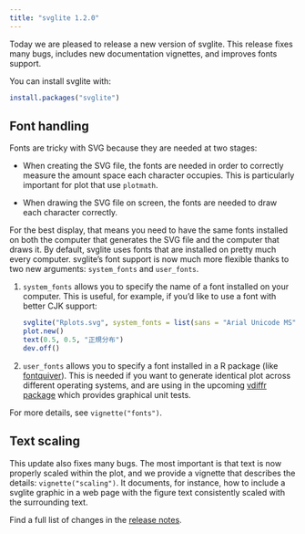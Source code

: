 ```yaml
---
title: "svglite 1.2.0"
---
```


Today we are pleased to release a new version of svglite. This release
fixes many bugs, includes new documentation vignettes, and improves
fonts support.

You can install svglite with:

```r
install.packages("svglite")
```

## Font handling

Fonts are tricky with SVG because they are needed at two stages:

*   When creating the SVG file, the fonts are needed in order to correctly
    measure the amount space each character occupies. This is particularly
    important for plot that use `plotmath`.
    
*   When drawing the SVG file on screen, the fonts are needed to draw each
    character correctly.
    
For the best display, that means you need to have the same fonts installed on
both the computer that generates the SVG file and the computer that draws it.
By default, svglite uses fonts that are installed on pretty much every computer.
svglite's font support is now much more flexible thanks to two new
arguments: `system_fonts` and `user_fonts`. 

1.  `system_fonts` allows you to specify the name of a font installed on your
    computer. This is useful, for example, if you'd like to use a font with 
    better CJK support:

    ```r
    svglite("Rplots.svg", system_fonts = list(sans = "Arial Unicode MS"))
    plot.new()
    text(0.5, 0.5, "正規分布")
    dev.off()
    ```

1.  `user_fonts` allows you to specify a font installed in a R package 
    (like [fontquiver](https://github.com/lionel-/fontquiver)). This is 
    needed if you want to generate identical plot across different operating
    systems, and are using in the upcoming 
    [vdiffr package](https://github.com/lionel-/vdiffr) which provides graphical 
    unit tests.

For more details, see `vignette("fonts")`. 

## Text scaling

This update also fixes many bugs. The most important is that text is 
now properly scaled within the plot, and we provide a vignette that 
describes the details: `vignette("scaling")`. It documents, for instance, 
how to include a svglite graphic in a web page with the figure text 
consistently scaled with the surrounding text.

Find a full list of changes in the
[release notes](https://github.com/hadley/svglite/releases/tag/v1.2.0).
